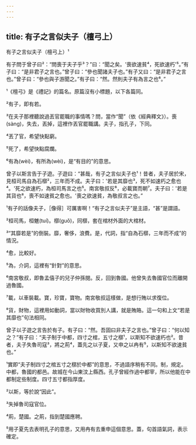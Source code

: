 ```yaml
---
---
---
```

title: 有子之言似夫子（檀弓上）
---




有子之言似夫子（檀弓上）¹

有子問于曾子曰²：“問喪于夫子乎³？”曰：“聞之矣。'喪欲速貧⁴，死欲速朽'⁵。”有子曰：“是非君子之言也。”曾子曰：“參也聞諸夫子也。”有子又曰：“是非君子之言也。”曾子曰：“參也與子游聞之。”有子曰：“然。然則夫子有為言之也⁶。”

¹《檀弓》是《禮記》的篇名。原篇沒有小標題，以下各篇同。

²有子，即有若。

³在夫子那裡聽說過丟官罷職的事情嗎？問，當作“聞”（依《經典釋文》）。喪(sàng)，失去，丟掉，這裡作丟官罷職講。夫子，指孔子，下同。

⁴丟了官，希望快點窮。

⁵死了，希望快點腐爛。

⁶有為(wèi)，有所為(wèi)，是“有目的”的意思。

曾子以斯言告于子遊。子遊曰：“甚哉，有子之言似夫子也¹！昔者，夫子居於宋，見桓司馬自為石槨²，三年而不成。夫子曰：'若是其靡也³，死不如速朽之愈也⁴。'死之欲速朽，為桓司馬言之也⁵。南宮敬叔反⁶，必載寶而朝⁷。夫子曰：'若是其貨也⁸，喪不如速貧之愈也。'喪之欲速貧，為敬叔言之也。”

¹有子的話像夫子，［像得］可厲害啊！“有子之言似夫子”是主語，“甚”是謂語。

²桓司馬，桓魋(tuí)。槨(guǒ)，同槨，套在棺材外面的大棺材。

³“其靡若是”的倒裝。靡，奢侈，浪費。是，代詞，指“自為石槨，三年而不成”的情況。

⁴愈，比較好。

⁵為，介詞，這裡有“針對”的意思。

⁶南宮敬叔，即魯孟僖子的兒子仲孫閱。反，回到魯國。他曾失去魯國官位而離開過魯國。

⁷載，以車裝載。寶，珍寶，寶物。南宮敬叔這樣做，是想行賄以求復位。

⁸貨，財物，這裡用如動詞，當以財物收買別人講，就是賄賂。這一句和上文“若是其靡也”句法相同。

曾子以子遊之言告於有子。有子曰：“然。吾固曰非夫子之言也。”曾子曰：“何以知之？”有子曰：“夫子制于中都，四寸之棺，五寸之槨¹，以斯知不欲速朽也²。昔者，夫子失魯司寇³，將之荊⁴，蓋先之以子夏，又申之以冉有⁵，以斯知不欲速貧也。”

¹實即“夫子制四寸之棺五寸之槨於中都”的意思，不過語序稍有不同。制，規定。中都，魯國的都邑。故城在今山東汶上縣西。孔子曾經作過中都宰，所以他能在中都制定些制度。四寸五寸都指厚度。

²以斯，等於說“因此”。

³失掉魯司寇官位。

⁴荊，楚國。之荊，指到楚國應聘。

⁵用子夏先去表明孔子的意思，又用冉有去重申這個意思。蓋，句首語氣詞，表示確定。